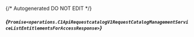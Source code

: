 {/* Autogenerated DO NOT EDIT  */}

##### *{`Promise<operations.C1ApiRequestcatalogV1RequestCatalogManagementServiceListEntitlementsForAccessResponse>`}*
<Collapsible defaultOpen openLabel={Labels.showProperties} closeLabel={Labels.hideProperties}>
    <C1ApiRequestcatalogV1RequestCatalogManagementServiceListEntitlementsForAccessResponse/>
</Collapsible>


